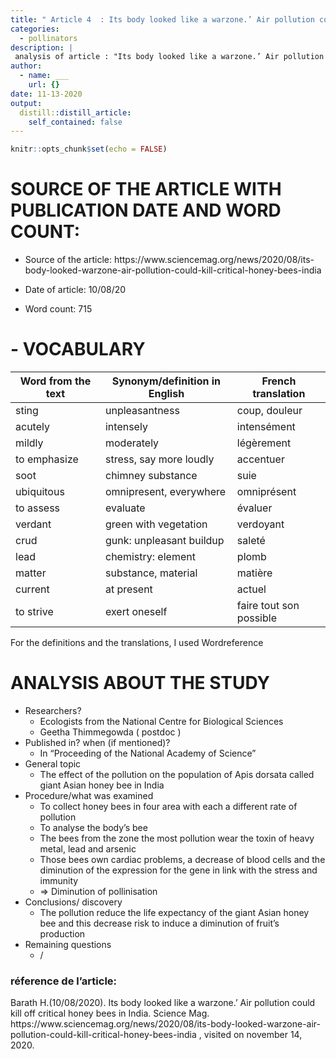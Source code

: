 ```yaml
---
title: " Article 4  : Its body looked like a warzone.’ Air pollution could kill off critical honey bees in India"
categories:
  - pollinators
description: |
 analysis of article : "Its body looked like a warzone.’ Air pollution could kill off critical honey bees in India"
author:
  - name: ___
    url: {}
date: 11-13-2020
output:
  distill::distill_article:
    self_contained: false
---
```


```r
knitr::opts_chunk$set(echo = FALSE)
```

# SOURCE OF THE ARTICLE WITH PUBLICATION DATE AND WORD COUNT: 

* Source of the article:  https://www.sciencemag.org/news/2020/08/its-body-looked-warzone-air-pollution-could-kill-critical-honey-bees-india 

* Date of article: 10/08/20

* Word count: 715

# - VOCABULARY

| **Word from the text** | **Synonym/definition in English** | **French translation**  |
|------------------------|-----------------------------------|-------------------------|
| sting                  | unpleasantness                    | coup, douleur           |
| acutely                | intensely                         | intensément             |
| mildly                 | moderately                        | légèrement              |
| to emphasize              | stress, say more loudly           | accentuer               |
| soot                   | chimney substance                 | suie                    |
| ubiquitous             | omnipresent, everywhere           | omniprésent             |
| to assess              | evaluate                          | évaluer                 |
| verdant                | green with vegetation             | verdoyant               |
| crud                   | gunk: unpleasant buildup          | saleté                  |
| lead                   | chemistry: element                | plomb                   |
| matter                 | substance, material               | matière                 |
| current                | at present                        | actuel                  |
| to strive                 | exert oneself                     | faire tout son possible |

For the definitions and the translations, I used Wordreference

# ANALYSIS ABOUT THE STUDY

* Researchers?
  +	Ecologists from the National Centre for Biological Sciences
  +	Geetha Thimmegowda ( postdoc )

* Published in? when (if mentioned)? 
  + In “Proceeding of the National Academy of Science”


* General topic
  + The effect of the pollution on the population of Apis dorsata called giant Asian honey bee  in India


* Procedure/what was examined 
  +	To collect honey bees in four area with each a different rate of pollution 
  +	To analyse the body’s bee
  +	The bees  from the zone the most pollution wear the toxin of heavy metal, lead and arsenic
  +	 Those bees own cardiac problems, a decrease of blood cells and the diminution of the expression for the gene in link with the stress and immunity
  + => Diminution of pollinisation


* Conclusions/ discovery 
  + The pollution reduce the life expectancy of the giant Asian honey bee and this decrease risk to induce a diminution of fruit’s production 

* Remaining questions
  + /

### réference de l'article:
  
 Barath H.(10/08/2020). Its body looked like a warzone.’ Air pollution could kill off critical honey bees in India. Science Mag. https://www.sciencemag.org/news/2020/08/its-body-looked-warzone-air-pollution-could-kill-critical-honey-bees-india , visited on november 14, 2020. 






